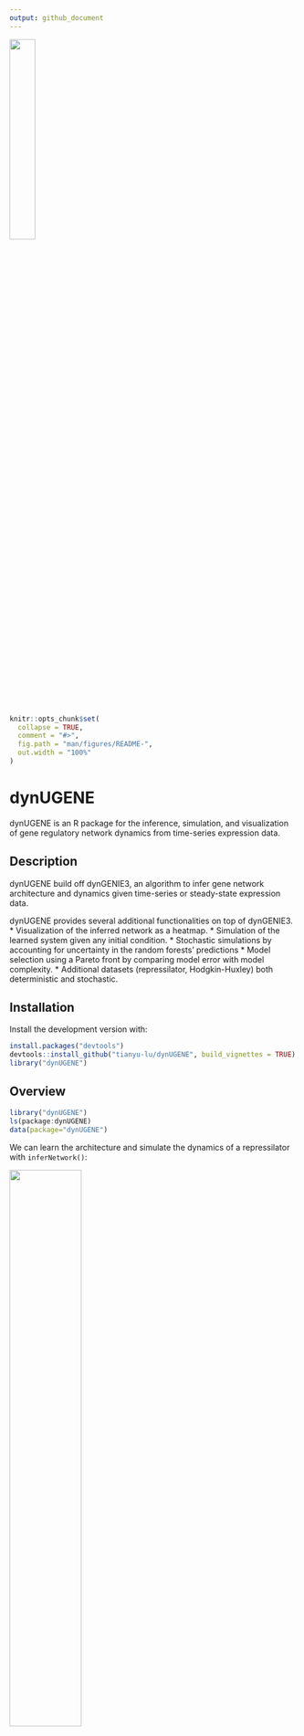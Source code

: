 ```yaml
---
output: github_document
---
```


![](inst/extdata/logo.PNG){width=30%}

<!-- README.md is generated from README.Rmd. Please edit that file -->

```r
knitr::opts_chunk$set(
  collapse = TRUE,
  comment = "#>",
  fig.path = "man/figures/README-",
  out.width = "100%"
)
```

# dynUGENE

<!-- badges: start -->
<!-- badges: end -->

dynUGENE is an R package for the inference, simulation, and visualization of gene regulatory network dynamics from time-series expression data.

## Description

dynUGENE build off dynGENIE3, an algorithm to infer gene network architecture and dynamics given time-series or steady-state expression data.

dynUGENE provides several additional functionalities on top of dynGENIE3.
    * Visualization of the inferred network as a heatmap.
    * Simulation of the learned system given any initial condition.
    * Stochastic simulations by accounting for uncertainty in the random forests' predictions
    * Model selection using a Pareto front by comparing model error with model complexity.
    * Additional datasets (repressilator, Hodgkin-Huxley) both deterministic and stochastic.


## Installation

<!-- You can install the released version of dynUGENE from [CRAN](https://CRAN.R-project.org) with: -->

<!-- ``` r -->
<!-- install.packages("dynUGENE") -->
<!-- ``` -->

Install the development version with:

``` r
install.packages("devtools")
devtools::install_github("tianyu-lu/dynUGENE", build_vignettes = TRUE)
library("dynUGENE")
```

## Overview

```r
library("dynUGENE")
ls(package:dynUGENE)
data(package="dynUGENE")
```

We can learn the architecture and simulate the dynamics of a repressilator with `inferNetwork()`:

![](inst/extdata/rep-network.png){width=50%}
![](inst/extdata/rep-simulation.png){width=50%}

We can perform a search over possible sparse network architectures with `tuneThreshold()`. 

![Sparsest possible network architecture](inst/extdata/rep-sparse.png){width=50%}
![Step 7 from step-wise search of architectures](inst/extdata/rep-network-from-mask7.png){width=50%}

We can also learn the dynamics of a stochastic repressilator:

![](inst/extdata/rep-stochastic-trajectory.png){width=70%}

We can also visualize the learned networks for large, steady-state datasets:

![A section of the 300x300 gene regulatory network in SynTReN300](inst/extdata/syntren-zoom.png){width=70%}

For detailed tutorials and descriptions of the provided datasets, see the vignette here:

```r
browseVignettes("dynUGENE")
```

## Contributions

With the exception of `estimateDecayRates.R`, the remaining files are original code. `inferNetwork.R` is a re-implementation of the dynGENIE3 algorithm in R. The original implementation wraps around a random forest implementation written in C. dynuGENE implements everything in R. Sources for snippets of code when taken from examples are provided near the code in question.

## References

* [Elowitz, M. B., & Leibler, S. (2000). A synthetic oscillatory network of transcriptional regulators. Nature, 403(6767), 335-338.](https://www.nature.com/articles/35002125)

* [Geurts, P. (2018). dynGENIE3: dynamical GENIE3 for the inference of gene networks from time series expression data. Scientific reports, 8(1), 1-12.](https://www.nature.com/articles/s41598-018-21715-0)

* [Pau Bellot, Catharina Olsen and Patrick E Meyer (2020). grndata:
  Synthetic Expression Data for Gene Regulatory Network Inference. R
  package version 1.20.0.](https://bioconductor.org/packages/release/data/experiment/vignettes/grndata/inst/doc/grndata.html)

* [Hodgkin, A. L., & Huxley, A. F. (1952). A quantitative description of membrane current and its application to conduction and excitation in nerve. The Journal of physiology, 117(4), 500.](https://www.ncbi.nlm.nih.gov/pmc/articles/PMC1392413/)

* [Mangan, N. M., Brunton, S. L., Proctor, J. L., & Kutz, J. N. (2016). Inferring biological networks by sparse identification of nonlinear dynamics. IEEE Transactions on Molecular, Biological and Multi-Scale Communications, 2(1), 52-63.](https://ieeexplore.ieee.org/abstract/document/7809160)

## Acknowledgements

This package was developed as part of an assessment for 2020 BCB410H: Applied Bioinformatics, University of Toronto, Toronto, CANADA.

## Example

Load and do inference with repressilator data:

```r
library(dynUGENE)

## Infer network
ugene <- inferNetwork(Repressilator, mtry=3L)

## Deterministic simulation of the inferred network dynamics
x0 <- Repressilator[1, 2:7]
trajectory <- simulateUGENE(ugene, x0)
plotTrajectory(trajectory, c("p3", "p2", "p1"))

## Stochastic simulation
trajectory <- simulateUGENE(ugene, x0, stochastic=TRUE)
plotTrajectory(trajectory, c("p3", "p2", "p1"))
```


